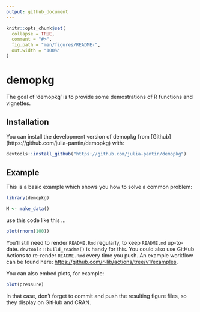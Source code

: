 ```yaml
---
output: github_document
---
```


<!-- README.md is generated from README.Rmd. Please edit that file -->

```r
knitr::opts_chunk$set(
  collapse = TRUE,
  comment = "#>",
  fig.path = "man/figures/README-",
  out.width = "100%"
)
```

# demopkg

<!-- badges: start -->
<!-- badges: end -->

The goal of 'demopkg' is to provide some demostrations of R functions and vignettes.

## Installation

You can install the development version of demopkg from [Github] (https://github.com/julia-pantin/demopkg) with:

``` r
devtools::install_github("https://github.com/julia-pantin/demopkg")
```

## Example

This is a basic example which shows you how to solve a common problem:

```r
library(demopkg)

M <- make_data()

```

use this code like this ...

```r
plot(rnorm(100))
```

You'll still need to render `README.Rmd` regularly, to keep `README.md` up-to-date. `devtools::build_readme()` is handy for this. You could also use GitHub Actions to re-render `README.Rmd` every time you push. An example workflow can be found here: <https://github.com/r-lib/actions/tree/v1/examples>.

You can also embed plots, for example:

```r
plot(pressure)
```

In that case, don't forget to commit and push the resulting figure files, so they display on GitHub and CRAN.

